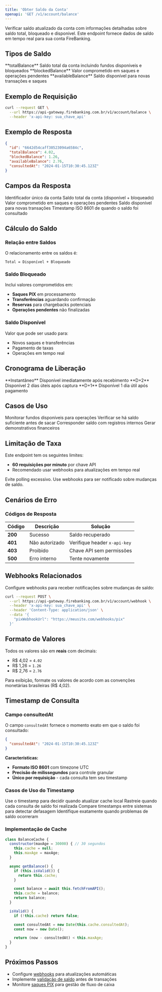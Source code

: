 ```yaml
---
title: 'Obter Saldo da Conta'
openapi: 'GET /v1/account/balance'
---
```


Verificar saldo atualizado da conta com informações detalhadas sobre saldo total, bloqueado e disponível. Este endpoint fornece dados de saldo em tempo real para sua conta FireBanking.

## Tipos de Saldo

<CardGroup cols={3}>
  <Card title="Saldo Total" icon="wallet">
    **totalBalance**
    Saldo total da conta incluindo fundos disponíveis e bloqueados
  </Card>
  <Card title="Saldo Bloqueado" icon="lock">
    **blockedBalance**
    Valor comprometido em saques e operações pendentes
  </Card>
  <Card title="Saldo Disponível" icon="money-bill-wave">
    **availableBalance**
    Saldo disponível para novas transações e saques
  </Card>
</CardGroup>

## Exemplo de Requisição

```bash cURL
curl --request GET \
  --url https://api-gateway.firebanking.com.br/v1/account/balance \
  --header 'x-api-key: sua_chave_api'
```

## Exemplo de Resposta

```json Resposta de Sucesso
{
  "id": "6642d54caff30523094a6584c",
  "totalBalance": 4.02,
  "blockedBalance": 1.26,
  "availableBalance": 2.76,
  "consultedAt": "2024-01-15T10:30:45.123Z"
}
```

## Campos da Resposta

<ResponseField name="id" type="string" required>
  Identificador único da conta
</ResponseField>

<ResponseField name="totalBalance" type="number" required>
  Saldo total da conta (disponível + bloqueado)
</ResponseField>

<ResponseField name="blockedBalance" type="number" required>
  Valor comprometido em saques e operações pendentes
</ResponseField>

<ResponseField name="availableBalance" type="number" required>
  Saldo disponível para novas transações
</ResponseField>

<ResponseField name="consultedAt" type="string" required>
  Timestamp ISO 8601 de quando o saldo foi consultado
</ResponseField>

## Cálculo do Saldo

### Relação entre Saldos
O relacionamento entre os saldos é:
```
Total = Disponível + Bloqueado
```

### Saldo Bloqueado
Inclui valores comprometidos em:
- **Saques PIX** em processamento
- **Transferências** aguardando confirmação
- **Reservas** para chargebacks potenciais
- **Operações pendentes** não finalizadas

### Saldo Disponível
Valor que pode ser usado para:
- Novos saques e transferências
- Pagamento de taxas
- Operações em tempo real

## Cronograma de Liberação

<CardGroup cols={3}>
  <Card title="PIX" icon="qrcode">
    **Instantâneo**
    Disponível imediatamente após recebimento
  </Card>
  <Card title="Cartão" icon="credit-card">
    **D+2**
    Disponível 2 dias úteis após captura
  </Card>
  <Card title="Boleto" icon="file-invoice">
    **D+1**
    Disponível 1 dia útil após pagamento
  </Card>
</CardGroup>

## Casos de Uso

<CardGroup cols={2}>
  <Card title="Gestão de Fluxo de Caixa" icon="chart-line">
    Monitorar fundos disponíveis para operações
  </Card>
  <Card title="Validação de Saque" icon="money-bill-transfer">
    Verificar se há saldo suficiente antes de sacar
  </Card>
  <Card title="Conciliação" icon="balance-scale">
    Corresponder saldo com registros internos
  </Card>
  <Card title="Relatórios" icon="file-invoice">
    Gerar demonstrativos financeiros
  </Card>
</CardGroup>

## Limitação de Taxa

Este endpoint tem os seguintes limites:
- **60 requisições por minuto** por chave API
- Recomendado usar webhooks para atualizações em tempo real

<Warning>
  Evite polling excessivo. Use webhooks para ser notificado sobre mudanças de saldo.
</Warning>

## Cenários de Erro

### Códigos de Resposta

| Código | Descrição | Solução |
|--------|-----------|---------|
| **200** | Sucesso | Saldo recuperado |
| **401** | Não autorizado | Verifique header `x-api-key` |
| **403** | Proibido | Chave API sem permissões |
| **500** | Erro interno | Tente novamente |

## Webhooks Relacionados

Configure webhooks para receber notificações sobre mudanças de saldo:

```bash Configurar Webhook
curl --request POST \
  --url https://api-gateway.firebanking.com.br/v1/account/webhook \
  --header 'x-api-key: sua_chave_api' \
  --header 'Content-Type: application/json' \
  --data '{
    "pixWebhookUrl": "https://meusite.com/webhooks/pix"
  }'
```

## Formato de Valores

Todos os valores são em **reais** com decimais:
- R$ 4,02 = `4.02`
- R$ 1,26 = `1.26`
- R$ 2,76 = `2.76`

<Tip>
  Para exibição, formate os valores de acordo com as convenções monetárias brasileiras (R$ 4,02).
</Tip>

## Timestamp de Consulta

### Campo consultedAt

O campo `consultedAt` fornece o momento exato em que o saldo foi consultado:

```json
{
  "consultedAt": "2024-01-15T10:30:45.123Z"
}
```

**Características:**
- **Formato ISO 8601** com timezone UTC
- **Precisão de milissegundos** para controle granular
- **Único por requisição** - cada consulta tem seu timestamp

### Casos de Uso do Timestamp

<CardGroup cols={2}>
  <Card title="Cache Inteligente" icon="database">
    Use o timestamp para decidir quando atualizar cache local
  </Card>
  <Card title="Auditoria" icon="clipboard-list">
    Rastreie quando cada consulta de saldo foi realizada
  </Card>
  <Card title="Sincronização" icon="sync">
    Compare timestamps entre sistemas para detectar defasagem
  </Card>
  <Card title="Debugging" icon="bug">
    Identifique exatamente quando problemas de saldo ocorreram
  </Card>
</CardGroup>

### Implementação de Cache

```javascript Cache com Timestamp
class BalanceCache {
  constructor(maxAge = 30000) { // 30 segundos
    this.cache = null;
    this.maxAge = maxAge;
  }

  async getBalance() {
    if (this.isValid()) {
      return this.cache;
    }

    const balance = await this.fetchFromAPI();
    this.cache = balance;
    return balance;
  }

  isValid() {
    if (!this.cache) return false;

    const consultedAt = new Date(this.cache.consultedAt);
    const now = new Date();

    return (now - consultedAt) < this.maxAge;
  }
}
```

## Próximos Passos

- Configure [webhooks](/api-reference/webhooks/configure) para atualizações automáticas
- Implemente [validação de saldo](/concepts/payment-methods) antes de transações
- Monitore [saques PIX](/api-reference/pix/withdraw/create) para gestão de fluxo de caixa